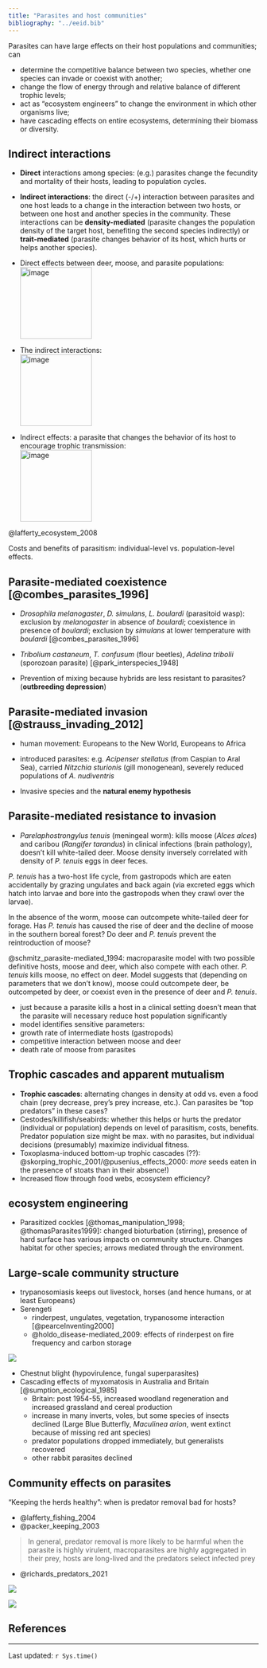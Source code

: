 ```yaml
---
title: "Parasites and host communities"
bibliography: "../eeid.bib"
---
```


Parasites can have large effects on their host populations and communities; can

- determine the competitive balance between two species, whether one species can invade or coexist with another;
- change the flow of energy through and relative balance of different trophic levels;
- act as "ecosystem engineers" to change the environment in which other organisms live;
-   have cascading effects on entire ecosystems, determining their biomass or diversity.

## Indirect interactions

- **Direct** interactions among species: (e.g.) parasites change the
fecundity and mortality of their hosts, leading to population cycles.
- **Indirect interactions**: the direct (-/+) interaction between
parasites and one host leads to a change in the interaction between two
hosts, or between one host and another species in the community. These
interactions can be **density-mediated** (parasite changes the
population density of the target host, benefiting the second species
indirectly) or **trait-mediated** (parasite changes behavior of its
host, which hurts or helps another species).

- Direct effects between deer, moose, and parasite populations:\
![image](pix/indir1.png){height="1.5in"}

- The indirect interactions:\
![image](pix/indir2.png){height="1.5in"}

- Indirect effects: a parasite that changes the behavior of its host to
encourage trophic transmission:\
![image](pix/indir3.png){height="1.5in"}

@lafferty_ecosystem_2008

Costs and benefits of parasitism: individual-level vs. population-level
effects.

## Parasite-mediated coexistence [@combes_parasites_1996]

- *Drosophila melanogaster*, *D. simulans*, *L. boulardi* (parasitoid
wasp): exclusion by *melanogaster* in absence of *boulardi*;
coexistence in presence of *boulardi*; exclusion by *simulans* at
lower temperature with *boulardi* [@combes_parasites_1996]

- *Tribolium castaneum*, *T. confusum* (flour beetles), *Adelina
tribolii* (sporozoan parasite) [@park_interspecies_1948]

- Prevention of mixing because hybrids are less resistant to parasites? (**outbreeding depression**)

## Parasite-mediated invasion [@strauss_invading_2012]

- human movement: Europeans to the New World, Europeans to Africa
- introduced parasites: e.g. *Acipenser stellatus* (from Caspian to Aral Sea), carried *Nitzchia sturionis* (gill monogenean), severely reduced populations of *A. nudiventris*

- Invasive species and the **natural enemy hypothesis**

## Parasite-mediated resistance to invasion 

- *Parelaphostrongylus tenuis* (meningeal worm): kills moose (*Alces alces*) and caribou (*Rangifer tarandus*) in clinical infections (brain pathology), doesn't kill white-tailed deer. Moose density inversely correlated with density of *P. tenuis* eggs in deer feces.

*P. tenuis* has a two-host life cycle, from gastropods which are eaten
accidentally by grazing ungulates and back again (via excreted eggs
which hatch into larvae and bore into the gastropods when they crawl
over the larvae).

In the absence of the worm, moose can outcompete white-tailed deer for
forage. Has *P. tenuis* has caused the rise of deer and the decline of
moose in the southern boreal forest? Do deer and *P. tenuis* prevent the
reintroduction of moose?

@schmitz_parasite-mediated_1994: macroparasite model with two possible definitive
hosts, moose and deer, which also compete with each other. *P. tenuis*
kills moose, no effect on deer. Model suggests that (depending on
parameters that we don't know), moose could outcompete deer, be
outcompeted by deer, or coexist even in the presence of deer and *P.
tenuis*.

-   just because a parasite kills a host in a clinical setting doesn't
mean that the parasite will necessary reduce host population
significantly
- model identifies sensitive parameters:
- growth rate of intermediate hosts (gastropods)
- competitive interaction between moose and deer
- death rate of moose from parasites

## Trophic cascades and apparent mutualism

- **Trophic cascades**: alternating changes in density at odd vs. even a
food chain (prey decrease, prey's prey increase, etc.). Can parasites be
"top predators" in these cases?
- Cestodes/killifish/seabirds: whether this helps or hurts the predator
(individual or population) depends on level of parasitism, costs,
benefits. Predator population size might be max. with no parasites, but
individual decisions (presumably) maximize individual fitness.
- Toxoplasma-induced bottom-up trophic cascades (??): @skorping_trophic_2001/@pusenius_effects_2000: *more* seeds eaten in the presence of
stoats than in their absence!)
- Increased flow through food webs, ecosystem efficiency?

## ecosystem engineering 

- Parasitized cockles [@thomas_manipulation_1998; @thomasParasites1999]: changed bioturbation (stirring), presence of hard surface has various impacts on community structure. Changes habitat for other species; arrows mediated through the environment.

## Large-scale community structure

- trypanosomiasis keeps out livestock, horses (and hence humans, or at least Europeans)
- Serengeti
   - rinderpest, ungulates, vegetation, trypanosome interaction [@pearceInventing2000]
   - @holdo_disease-mediated_2009: effects of rinderpest on fire frequency and carbon storage

![](pix/holdo_graph.png)
   
- Chestnut blight (hypovirulence, fungal superparasites)
- Cascading effects of myxomatosis in Australia and Britain [@sumption_ecological_1985]
    -   Britain: post 1954-55, increased woodland regeneration and increased grassland and cereal production
    -   increase in many inverts, voles, but some species of insects declined (Large Blue Butterfly, *Maculinea arion*, went extinct because of missing red ant species)
    -   predator populations dropped immediately, but generalists recovered
    -   other rabbit parasites declined


## Community effects on parasites

"Keeping the herds healthy": when is predator removal bad for hosts?

- @lafferty_fishing_2004
- @packer_keeping_2003

> In general, predator removal is more likely to be harmful when the parasite is highly virulent, macroparasites are highly aggregated in their prey, hosts are long-lived and the predators select infected prey

- @richards_predators_2021

![](pix/richards_2021_fig1.png)

![](pix/richards_2021_fig2.png)

##  References
 
::: {#refs}
:::

---

Last updated: `r Sys.time()`
	
